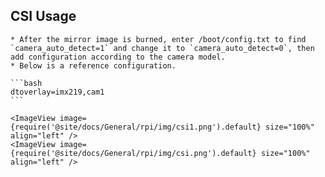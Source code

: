 


## CSI Usage

    * After the mirror image is burned, enter /boot/config.txt to find `camera_auto_detect=1` and change it to `camera_auto_detect=0`, then add configuration according to the camera model.
    * Below is a reference configuration.

    ```bash
    dtoverlay=imx219,cam1
    ```

    <ImageView image={require('@site/docs/General/rpi/img/csi1.png').default} size="100%" align="left" />
    <ImageView image={require('@site/docs/General/rpi/img/csi.png').default} size="100%" align="left" />